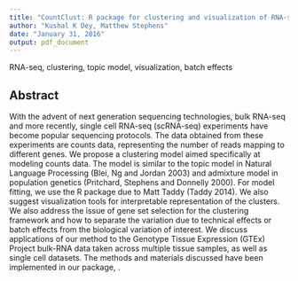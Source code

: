 ```yaml
---
title: "CountClust: R package for clustering and visualization of RNA-seq data"
author: "Kushal K Dey, Matthew Stephens"
date: "January 31, 2016"
output: pdf_document
---
```

\textbf{keywords}

RNA-seq, clustering, topic model, visualization, batch effects

## Abstract

With the advent of next generation sequencing technologies, bulk RNA-seq and more recently, single cell RNA-seq (scRNA-seq) experiments have become popular sequencing protocols. The data obtained from these experiments are counts data, representing the number of reads mapping to different genes. We propose a clustering model aimed specifically at modeling counts data. The model is similar to the topic model in Natural Language Processing (Blei, Ng and Jordan 2003) and admixture model in population genetics (Pritchard, Stephens and Donnelly 2000). For model fitting, we use the \emph{maptpx} R package due to Matt Taddy (Taddy 2014). We also suggest visualization tools for interpretable representation of the clusters. We also address the issue of gene set selection for the clustering framework and how to separate the variation due to technical effects or batch effects from the biological variation of interest. We discuss applications of our method to the Genotype Tissue Expression (GTEx) Project bulk-RNA data taken across multiple tissue samples, as well as single cell datasets. The methods and materials discussed have been implemented in our \textbf{R} package, \emph{CountClust}.

